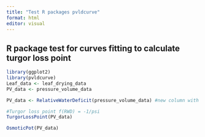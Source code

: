 ```yaml
---
title: "Test R packages pvldcurve"
format: html
editor: visual
---
```


## R package test for curves fitting to calculate turgor loss point

```r
library(ggplot2)
library(pvldcurve)
Leaf_data <- leaf_drying_data
PV_data <- pressure_volume_data

PV_data <- RelativeWaterDeficit(pressure_volume_data) #new column with RWD

#Turgor loss point f(RWD) = -1/psi
TurgorLossPoint(PV_data)
```

```r
OsmoticPot(PV_data)
```
